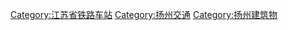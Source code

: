 [[Category:江苏省铁路车站|Category:江苏省铁路车站]]
[[Category:扬州交通|Category:扬州交通]]
[[Category:扬州建筑物|Category:扬州建筑物]]